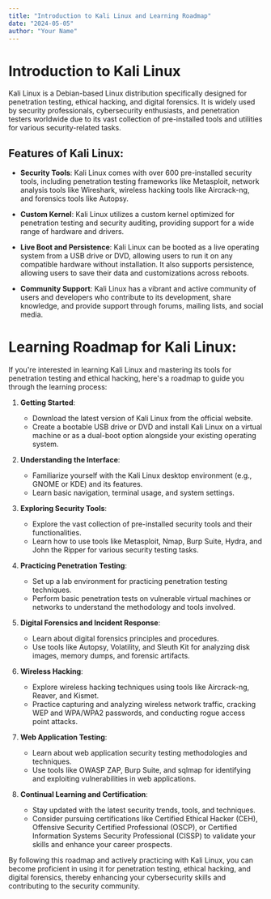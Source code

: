 ```yaml
---
title: "Introduction to Kali Linux and Learning Roadmap"
date: "2024-05-05"
author: "Your Name"
---
```


# Introduction to Kali Linux

Kali Linux is a Debian-based Linux distribution specifically designed for penetration testing, ethical hacking, and digital forensics. It is widely used by security professionals, cybersecurity enthusiasts, and penetration testers worldwide due to its vast collection of pre-installed tools and utilities for various security-related tasks.

## Features of Kali Linux:

- **Security Tools**: Kali Linux comes with over 600 pre-installed security tools, including penetration testing frameworks like Metasploit, network analysis tools like Wireshark, wireless hacking tools like Aircrack-ng, and forensics tools like Autopsy.

- **Custom Kernel**: Kali Linux utilizes a custom kernel optimized for penetration testing and security auditing, providing support for a wide range of hardware and drivers.

- **Live Boot and Persistence**: Kali Linux can be booted as a live operating system from a USB drive or DVD, allowing users to run it on any compatible hardware without installation. It also supports persistence, allowing users to save their data and customizations across reboots.

- **Community Support**: Kali Linux has a vibrant and active community of users and developers who contribute to its development, share knowledge, and provide support through forums, mailing lists, and social media.

# Learning Roadmap for Kali Linux:

If you're interested in learning Kali Linux and mastering its tools for penetration testing and ethical hacking, here's a roadmap to guide you through the learning process:

1. **Getting Started**:
   - Download the latest version of Kali Linux from the official website.
   - Create a bootable USB drive or DVD and install Kali Linux on a virtual machine or as a dual-boot option alongside your existing operating system.

2. **Understanding the Interface**:
   - Familiarize yourself with the Kali Linux desktop environment (e.g., GNOME or KDE) and its features.
   - Learn basic navigation, terminal usage, and system settings.

3. **Exploring Security Tools**:
   - Explore the vast collection of pre-installed security tools and their functionalities.
   - Learn how to use tools like Metasploit, Nmap, Burp Suite, Hydra, and John the Ripper for various security testing tasks.

4. **Practicing Penetration Testing**:
   - Set up a lab environment for practicing penetration testing techniques.
   - Perform basic penetration tests on vulnerable virtual machines or networks to understand the methodology and tools involved.

5. **Digital Forensics and Incident Response**:
   - Learn about digital forensics principles and procedures.
   - Use tools like Autopsy, Volatility, and Sleuth Kit for analyzing disk images, memory dumps, and forensic artifacts.

6. **Wireless Hacking**:
   - Explore wireless hacking techniques using tools like Aircrack-ng, Reaver, and Kismet.
   - Practice capturing and analyzing wireless network traffic, cracking WEP and WPA/WPA2 passwords, and conducting rogue access point attacks.

7. **Web Application Testing**:
   - Learn about web application security testing methodologies and techniques.
   - Use tools like OWASP ZAP, Burp Suite, and sqlmap for identifying and exploiting vulnerabilities in web applications.

8. **Continual Learning and Certification**:
   - Stay updated with the latest security trends, tools, and techniques.
   - Consider pursuing certifications like Certified Ethical Hacker (CEH), Offensive Security Certified Professional (OSCP), or Certified Information Systems Security Professional (CISSP) to validate your skills and enhance your career prospects.

By following this roadmap and actively practicing with Kali Linux, you can become proficient in using it for penetration testing, ethical hacking, and digital forensics, thereby enhancing your cybersecurity skills and contributing to the security community.
